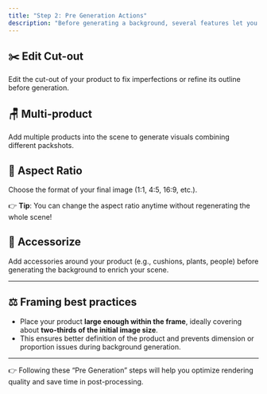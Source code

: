 ```yaml
---
title: "Step 2: Pre Generation Actions"
description: "Before generating a background, several features let you prepare and optimize your product shots. Proper preparation is key to achieving high-quality results and reducing the need for post-editing."
---
```


## ✂️ Edit Cut-out

Edit the cut-out of your product to fix imperfections or refine its outline before generation.

## 🪑 Multi-product

Add multiple products into the scene to generate visuals combining different packshots.

## 📐 Aspect Ratio

Choose the format of your final image (1:1, 4:5, 16:9, etc.).

👉 **Tip**: You can change the aspect ratio anytime without regenerating the whole scene\!

## 🎨 Accessorize

Add accessories around your product (e.g., cushions, plants, people) before generating the background to enrich your scene.

---

## ⚖️ Framing best practices

- Place your product **large enough within the frame**, ideally covering about **two-thirds of the initial image size**.
- This ensures better definition of the product and prevents dimension or proportion issues during background generation.

---

👉 Following these “Pre Generation” steps will help you optimize rendering quality and save time in post-processing.
